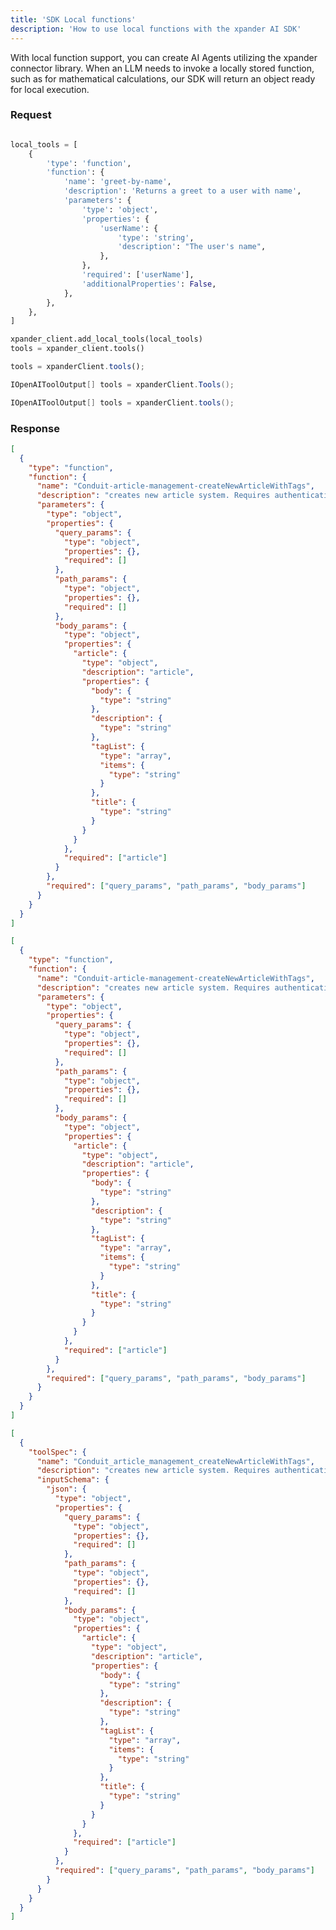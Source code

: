 ```yaml
---
title: 'SDK Local functions'
description: 'How to use local functions with the xpander AI SDK'
---
```


With local function support, you can create AI Agents utilizing the xpander connector library. When an LLM needs to invoke a locally stored function, such as for mathematical calculations, our SDK will return an object ready for local execution.

### Request

<CodeGroup>

```python Python

local_tools = [
    {
        'type': 'function',
        'function': {
            'name': 'greet-by-name',
            'description': 'Returns a greet to a user with name',
            'parameters': {
                'type': 'object',
                'properties': {
                    'userName': {
                        'type': 'string',
                        'description': "The user's name",
                    },
                },
                'required': ['userName'],
                'additionalProperties': False,
            },
        },
    },
]

xpander_client.add_local_tools(local_tools)
tools = xpander_client.tools()

```

```javascript NodeJS
tools = xpanderClient.tools();
```

```csharp .NET
IOpenAIToolOutput[] tools = xpanderClient.Tools();
```

```java Java
IOpenAIToolOutput[] tools = xpanderClient.tools();
```

</CodeGroup>

### Response

<CodeGroup>

```json OpenAI Handler
[
  {
    "type": "function",
    "function": {
      "name": "Conduit-article-management-createNewArticleWithTags",
      "description": "creates new article system. Requires authentication. Article body, description, title r mandatory . run Conduit-article-management-retrieveArticlesWithOptionalFilters . IMPORTANT! make sure to use body_params, query_params, path_params. these are crucial for ensuring function calling works!",
      "parameters": {
        "type": "object",
        "properties": {
          "query_params": {
            "type": "object",
            "properties": {},
            "required": []
          },
          "path_params": {
            "type": "object",
            "properties": {},
            "required": []
          },
          "body_params": {
            "type": "object",
            "properties": {
              "article": {
                "type": "object",
                "description": "article",
                "properties": {
                  "body": {
                    "type": "string"
                  },
                  "description": {
                    "type": "string"
                  },
                  "tagList": {
                    "type": "array",
                    "items": {
                      "type": "string"
                    }
                  },
                  "title": {
                    "type": "string"
                  }
                }
              }
            },
            "required": ["article"]
          }
        },
        "required": ["query_params", "path_params", "body_params"]
      }
    }
  }
]
```

```json Nvidia NIM Handler
[
  {
    "type": "function",
    "function": {
      "name": "Conduit-article-management-createNewArticleWithTags",
      "description": "creates new article system. Requires authentication. Article body, description, title r mandatory . run Conduit-article-management-retrieveArticlesWithOptionalFilters . IMPORTANT! make sure to use body_params, query_params, path_params. these are crucial for ensuring function calling works!",
      "parameters": {
        "type": "object",
        "properties": {
          "query_params": {
            "type": "object",
            "properties": {},
            "required": []
          },
          "path_params": {
            "type": "object",
            "properties": {},
            "required": []
          },
          "body_params": {
            "type": "object",
            "properties": {
              "article": {
                "type": "object",
                "description": "article",
                "properties": {
                  "body": {
                    "type": "string"
                  },
                  "description": {
                    "type": "string"
                  },
                  "tagList": {
                    "type": "array",
                    "items": {
                      "type": "string"
                    }
                  },
                  "title": {
                    "type": "string"
                  }
                }
              }
            },
            "required": ["article"]
          }
        },
        "required": ["query_params", "path_params", "body_params"]
      }
    }
  }
]
```

```json Amazon Bedrock Handler
[
  {
    "toolSpec": {
      "name": "Conduit_article_management_createNewArticleWithTags",
      "description": "creates new article system. Requires authentication. Article body, description, title r mandatory . run Conduit-article-management-retrieveArticlesWithOptionalFilters . IMPORTANT! make sure to use body_params, query_params, path_params. these are crucial for ensuring function calling works!",
      "inputSchema": {
        "json": {
          "type": "object",
          "properties": {
            "query_params": {
              "type": "object",
              "properties": {},
              "required": []
            },
            "path_params": {
              "type": "object",
              "properties": {},
              "required": []
            },
            "body_params": {
              "type": "object",
              "properties": {
                "article": {
                  "type": "object",
                  "description": "article",
                  "properties": {
                    "body": {
                      "type": "string"
                    },
                    "description": {
                      "type": "string"
                    },
                    "tagList": {
                      "type": "array",
                      "items": {
                        "type": "string"
                      }
                    },
                    "title": {
                      "type": "string"
                    }
                  }
                }
              },
              "required": ["article"]
            }
          },
          "required": ["query_params", "path_params", "body_params"]
        }
      }
    }
  }
]
```

</CodeGroup>
